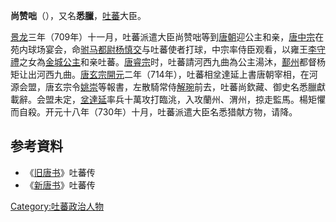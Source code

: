 '''尚赞咄'''（{{Bo|z=ཞང་བཙན་ཏོ་རེ་ལྷས་བྱིན།}}），又名'''悉臘'''，[[吐蕃|吐蕃]]大臣。

[[景龙|景龙]]三年（709年）十一月，吐蕃派遣大臣尚赞咄等到[[唐朝|唐朝]]迎公主和亲，[[唐中宗|唐中宗]]在苑内球场宴会，命[[驸马都尉|驸马都尉]][[杨慎交|杨慎交]]与吐蕃使者打球，中宗率侍臣观看，以雍王[[李守禮|李守禮]]之女為[[金城公主|金城公主]]和亲吐蕃。[[唐睿宗|唐睿宗]]时，吐蕃請河西九曲為公主湯沐，[[鄯州|鄯州]]都督杨矩让出河西九曲。[[唐玄宗|唐玄宗]][[開元|開元]]二年（714年），吐蕃相坌達延上書唐朝宰相，在河源会盟，唐玄宗令[[姚崇|姚崇]]等報書，左散騎常侍[[解琬|解琬]]前去，吐蕃尚欽藏、御史名悉臘獻載辭。会盟未定，[[坌達延|坌達延]]率兵十萬攻打臨洮，入攻蘭州、渭州，掠走監馬。楊矩懼而自殺。开元十八年（730年）十月，吐蕃派遣大臣名悉猎献方物，请降。

== 参考資料 ==
*《[[旧唐书|旧唐书]]》吐蕃传
*《[[新唐书|新唐书]]》吐蕃传

{{DEFAULTSORT:S}}
[[Category:吐蕃政治人物|Category:吐蕃政治人物]]